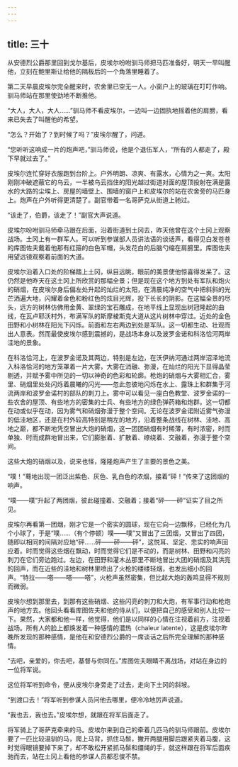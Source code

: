 ```yaml
---
---
---
```

title: 三十
---



从安德烈公爵那里回到戈尔基后，皮埃尔吩咐驯马师把马匹准备好，明天一早叫醒他，立刻在鲍里斯让给他的隔板后的一个角落里睡着了。

第二天早晨皮埃尔完全醒来时，农舍里已空无一人。小窗户上的玻璃在叮叮作响。驯马师站在那里使劲地不断推他。

“大人，大人，大人……”驯马师不看皮埃尔，一边叫一边固执地摇着他的肩膀，看来已失去了叫醒他的希望。

“怎么？开始了？到时候了吗？”皮埃尔醒了，问道。

“您听听这响成一片的炮声吧，”驯马师说，他是个退伍军人，“所有的人都走了，殿下早就过去了。”

皮埃尔连忙穿好衣服跑到台阶上。户外明朗、凉爽、有露水，心情为之一爽。太阳刚刚冲破遮蔽它的乌云，一半被乌云挡住的阳光越过街道对面的屋顶投射在满是露水的大路的尘埃上、房屋的墙壁上、围墙的窗户上和皮埃尔的站在农舍旁的马匹身上。炮声在户外听得更清楚了。副官带着一名哥萨克从街道上驰过。

“该走了，伯爵，该走了！”副官大声说道。

皮埃尔吩咐驯马师牵马跟在后面，沿着街道到土冈去，昨天他曾在这个土冈上观察战场。土冈上有一群军人。可以听到参谋部人员讲法语的谈话声，看得见白发苍苍的库图佐夫戴着他那有红箍的白色军帽，头发花白的后脑勺缩在肩膀里。库图佐夫用望远镜观察着前面的大道。

皮埃尔沿着入口处的阶梯踏上土冈，纵目远眺，眼前的美景使他惊喜得发呆了。这仍然是他昨天在这土冈上所欣赏的那幅全景；但是现在这个地方到处有军队和炮火的硝烟，在皮埃尔身后偏左处升起的灿烂的太阳，在清晨纯净的空气中把斜斜的光芒洒遍大地，闪耀着金色和粉红色的炫目光辉，投下长长的阴影。在这幅全景的尽头，远方的树林仿佛用金黄、翠绿的宝石雕成，在地平线上显现出树冠隆起的曲线，在瓦卢耶沃村外，布满军队的斯摩棱斯克大道从这片树林中穿过。近处的金色田野和小树林在阳光下闪烁。前面和左右两边到处是军队。这一切都生动、壮观而出人意表。然而最使皮埃尔感到震撼的，是战场本身以及波罗金诺和科洛恰河两岸洼地的景象。

在科洛恰河上，在波罗金诺及其两边，特别是左边，在沃伊纳河通过两岸沼泽地流入科洛恰河的地方笼罩着一片大雾，大雾在消融、弥漫，在灿烂的阳光下显得晶莹剔透，并赋予雾中所见的一切以神奇的色彩和轮廓。枪炮的硝烟与大雾相汇合，雾里、硝烟里处处闪烁着晨曦的闪光——忽此忽彼地闪烁在水上、露珠上和群集于河流两岸和波罗金诺村的部队的刺刀上。雾中可以看见一座白色教堂、波罗金诺的一些农舍的屋顶、有些地方的密集的士兵、有些地方的绿色弹药箱和炮群。这一切都在动或似乎在动，因为雾气和硝烟弥漫于整个空间。无论在波罗金诺附近雾气弥漫的低洼地区，还是在村外较高特别是稍左的地方，沿着整条战线在树林、洼地、高地之巅，都不断地凭空冒出大炮的硝烟，这一团团硝烟有时稀薄，有时浓密，时而单独、时而成群地冒出来，它们膨胀着、扩散着、缭绕着、交融着，弥漫于整个空间。

这些大炮的硝烟以及，说来也怪，隆隆炮声产生了主要的景色之美。

“噗！”蓦地出现一团泛出紫色、灰色、乳白色的浓烟，接着“砰！”传来了这团烟的响声。

“噗——噗”升起了两团烟，彼此碰撞着、交融着；接着“砰——砰”证实了目之所见。

皮埃尔再看第一团烟，刚才它是一个密实的圆球，现在它向一边飘移，已经化为几个小球了，于是“噗……（有个停顿）噗——噗”又冒出了三团烟，又冒出了四团，随即以相同的间隔对应地“砰……砰——砰——砰”，这悦耳、坚定、忠实的响声回应着。时而觉得这些烟在飘动，时而觉得它们是不动的，而是树林、田野和闪亮的刺刀在它们旁边跑过。左边，在田野和灌木丛那里不断地冒出大团的硝烟及其洪亮的回声，而在近些的洼地和树林里喷出了火枪的缕缕轻烟，也发出细小的回声。“特拉——嗒——嗒——嗒”，火枪声虽然密集，但比起大炮的轰鸣显得不规则而微弱。

皮埃尔想到那里去，到那有这些硝烟、这些闪亮的刺刀和大炮，有军事行动和枪炮声的地方去。他回头看看库图佐夫和他的侍从们，以便把自己的感受和别人比较一下。果然，大家都和他一样，他觉得，他们是以同样的心情在注视着前方，注视着战场。所有人的脸上都焕发着一种感情的潜热（chaleur latente），这是皮埃尔昨晚所发现的那种感情，是他在和安德烈公爵的一席谈话之后所完全理解的那种感情。

“去吧，亲爱的，你去吧，基督与你同在。”库图佐夫眼睛不离战场，对站在身边的一位将军说。

这位将军听到命令，便从皮埃尔身旁走了过去，走向下土冈的斜坡。

“到渡口去！”将军听到参谋人员问他去哪里，便冷冷地厉声说道。

“我也去，我也去。”皮埃尔想，就跟在将军后面走了。

将军骑上了哥萨克牵来的马。皮埃尔来到自己的牵着几匹马的驯马师跟前。皮埃尔要了一匹比较温驯的马，爬上马背，抓住马鬃，撇开两腿用脚后跟紧夹着马腹，这时觉得眼镜要掉下来了，却不敢松开紧抓马鬃和缰绳的手，就这样跟在将军后面疾驰而去，站在土冈上看他的参谋人员都忍俊不禁。